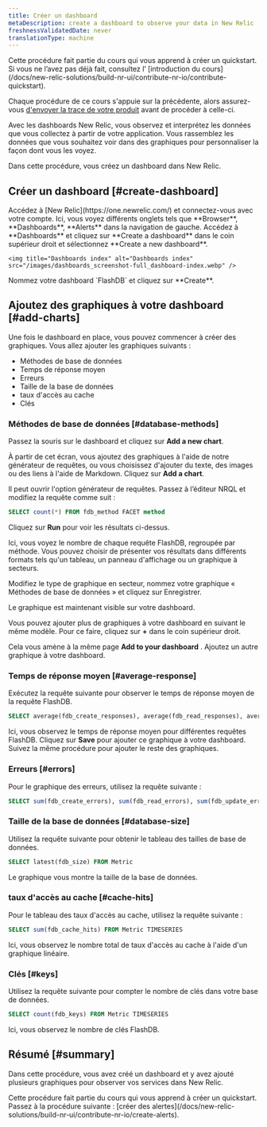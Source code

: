 ```yaml
---
title: Créer un dashboard
metaDescription: create a dashboard to observe your data in New Relic
freshnessValidatedDate: never
translationType: machine
---
```


<Callout variant="tip">
  Cette procédure fait partie du cours qui vous apprend à créer un quickstart. Si vous ne l’avez pas déjà fait, consultez l’ [introduction du cours](/docs/new-relic-solutions/build-nr-ui/contribute-nr-io/contribute-quickstart).

  Chaque procédure de ce cours s&apos;appuie sur la précédente, alors assurez-vous [d&apos;envoyer la trace de votre produit](/docs/new-relic-solutions/build-nr-ui/contribute-nr-io/send-traces) avant de procéder à celle-ci.
</Callout>

Avec les dashboards New Relic, vous observez et interprétez les données que vous collectez à partir de votre application. Vous rassemblez les données que vous souhaitez voir dans des graphiques pour personnaliser la façon dont vous les voyez.

Dans cette procédure, vous créez un dashboard dans New Relic.

## Créer un dashboard [#create-dashboard]

<Steps>
  <Step>
    Accédez à [New Relic](https://one.newrelic.com/) et connectez-vous avec votre compte. Ici, vous voyez différents onglets tels que **Browser**, **Dashboards**, **Alerts** dans la navigation de gauche.
  </Step>

  <Step>
    Accédez à **Dashboards** et cliquez sur **Create a dashboard** dans le coin supérieur droit et sélectionnez **Create a new dashboard**.

    <img title="Dashboards index" alt="Dashboards index" src="/images/dashboards_screenshot-full_dashboard-index.webp" />
  </Step>

  <Step>
    Nommez votre dashboard `FlashDB` et cliquez sur **Create**.
  </Step>
</Steps>

## Ajoutez des graphiques à votre dashboard [#add-charts]

Une fois le dashboard en place, vous pouvez commencer à créer des graphiques. Vous allez ajouter les graphiques suivants :

* Méthodes de base de données
* Temps de réponse moyen
* Erreurs
* Taille de la base de données
* taux d&apos;accès au cache
* Clés

### Méthodes de base de données [#database-methods]

Passez la souris sur le dashboard et cliquez sur **Add a new chart**.

À partir de cet écran, vous ajoutez des graphiques à l&apos;aide de notre générateur de requêtes, ou vous choisissez d&apos;ajouter du texte, des images ou des liens à l&apos;aide de Markdown. Cliquez sur **Add a chart**.

Il peut ouvrir l&apos;option générateur de requêtes. Passez à l’éditeur NRQL et modifiez la requête comme suit :

```sql
SELECT count(*) FROM fdb_method FACET method 
```

Cliquez sur **Run** pour voir les résultats ci-dessus.

Ici, vous voyez le nombre de chaque requête FlashDB, regroupée par méthode. Vous pouvez choisir de présenter vos résultats dans différents formats tels qu&apos;un tableau, un panneau d&apos;affichage ou un graphique à secteurs.

Modifiez le type de graphique en secteur, nommez votre graphique « Méthodes de base de données » et cliquez sur Enregistrer.

Le graphique est maintenant visible sur votre dashboard.

Vous pouvez ajouter plus de graphiques à votre dashboard en suivant le même modèle. Pour ce faire, cliquez sur **+** dans le coin supérieur droit.

Cela vous amène à la même page **Add to your dashboard** . Ajoutez un autre graphique à votre dashboard.

### Temps de réponse moyen [#average-response]

Exécutez la requête suivante pour observer le temps de réponse moyen de la requête FlashDB.

```sql
SELECT average(fdb_create_responses), average(fdb_read_responses), average(fdb_update_responses), average(fdb_delete_responses) FROM Metric TIMESERIES
```

Ici, vous observez le temps de réponse moyen pour différentes requêtes FlashDB. Cliquez sur **Save** pour ajouter ce graphique à votre dashboard. Suivez la même procédure pour ajouter le reste des graphiques.

### Erreurs [#errors]

Pour le graphique des erreurs, utilisez la requête suivante :

```sql
SELECT sum(fdb_create_errors), sum(fdb_read_errors), sum(fdb_update_errors), sum(fdb_delete_errors) FROM Metric TIMESERIES
```

### Taille de la base de données [#database-size]

Utilisez la requête suivante pour obtenir le tableau des tailles de base de données.

```sql
SELECT latest(fdb_size) FROM Metric
```

Le graphique vous montre la taille de la base de données.

### taux d&apos;accès au cache [#cache-hits]

Pour le tableau des taux d&apos;accès au cache, utilisez la requête suivante :

```sql
SELECT sum(fdb_cache_hits) FROM Metric TIMESERIES
```

Ici, vous observez le nombre total de taux d&apos;accès au cache à l&apos;aide d&apos;un graphique linéaire.

### Clés [#keys]

Utilisez la requête suivante pour compter le nombre de clés dans votre base de données.

```sql
SELECT count(fdb_keys) FROM Metric TIMESERIES
```

Ici, vous observez le nombre de clés FlashDB.

## Résumé [#summary]

Dans cette procédure, vous avez créé un dashboard et y avez ajouté plusieurs graphiques pour observer vos services dans New Relic.

<Callout variant="tip">
  Cette procédure fait partie du cours qui vous apprend à créer un quickstart. Passez à la procédure suivante : [créer des alertes](/docs/new-relic-solutions/build-nr-ui/contribute-nr-io/create-alerts).
</Callout>